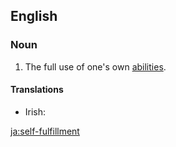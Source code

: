 ==English==

===Noun===
{{en-noun|head=[[self]]-[[fulfillment]]}}

# The full use of one's own [[ability|abilities]].

====Translations====
{{trans-top|full use of one's own abilities}}
* Irish: {{t-|ga|féin-chomhlíonadh|m}}
{{trans-mid}}
{{trans-bottom}}

[[ja:self-fulfillment]]